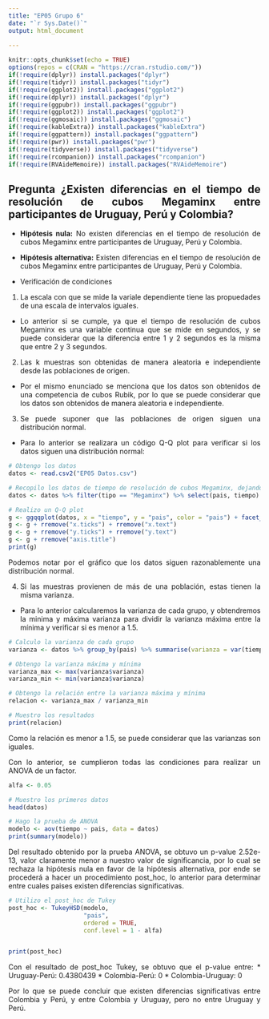 ---
title: "EP05 Grupo 6"
date: "`r Sys.Date()`"
output: html_document 
        
---

```{r setup, include=FALSE}
knitr::opts_chunk$set(echo = TRUE)
options(repos = c(CRAN = "https://cran.rstudio.com/"))
if(!require(dplyr)) install.packages("dplyr")
if(!require(tidyr)) install.packages("tidyr")
if(!require(ggplot2)) install.packages("ggplot2")
if(!require(dplyr)) install.packages("dplyr")
if(!require(ggpubr)) install.packages("ggpubr")
if(!require(ggplot2)) install.packages("ggplot2")
if(!require(ggmosaic)) install.packages("ggmosaic")
if(!require(kableExtra)) install.packages("kableExtra")
if(!require(ggpattern)) install.packages("ggpattern")
if(!require(pwr)) install.packages("pwr")
if(!require(tidyverse)) install.packages("tidyverse")
if(!require(rcompanion)) install.packages("rcompanion")
if(!require(RVAideMemoire)) install.packages("RVAideMemoire")

```

```{=html}
<style>
body {
text-align: justify}
</style>
```

## Pregunta ¿Existen diferencias en el tiempo de resolución de cubos Megaminx entre participantes de Uruguay, Perú y Colombia?

* **Hipótesis nula:** No existen diferencias en el tiempo de resolución de cubos Megaminx entre participantes de Uruguay, Perú y Colombia.

* **Hipótesis alternativa:** Existen diferencias en el tiempo de resolución de cubos Megaminx entre participantes de Uruguay, Perú y Colombia.

* Verificación de condiciones

1) La escala con que se mide la variale dependiente tiene las propuedades de una escala de intervalos iguales.

* Lo anterior si se cumple, ya que el tiempo de resolución de cubos Megaminx es una variable continua que se mide en segundos, y se puede considerar que la diferencia entre 1 y 2 segundos es la misma que entre 2 y 3 segundos.

2) Las k muestras son obtenidas de manera aleatoria e independiente desde las poblaciones de origen.

* Por el mismo enunciado se menciona que los datos son obtenidos de una competencia de cubos Rubik, por lo que se puede considerar que los datos son obtenidos de manera aleatoria e independiente.

3) Se puede suponer que las poblaciones de origen siguen una distribución normal.

* Para lo anterior se realizara un código Q-Q plot para verificar si los datos siguen una distribución normal:
```{r b}
# Obtengo los datos
datos <- read.csv2("EP05 Datos.csv")

# Recopilo los datos de tiempo de resolución de cubos Megaminx, dejandolos en formato largo
datos <- datos %>% filter(tipo == "Megaminx") %>% select(pais, tiempo) %>% filter(pais == "Uruguay" | pais == "Perú" | pais == "Colombia")

# Realizo un Q-Q plot
g <- ggqqplot(datos, x = "tiempo", y = "pais", color = "pais") + facet_wrap(~ pais)
g <- g + rremove("x.ticks") + rremove("x.text")
g <- g + rremove("y.ticks") + rremove("y.text")
g <- g + rremove("axis.title")
print(g)
```

Podemos notar por el gráfico que los datos siguen razonablemente una distribución normal.

4) Si las muestras provienen de más de una población, estas tienen la misma varianza.

* Para lo anterior calcularemos la varianza de cada grupo, y obtendremos la minima y máxima varianza para dividir la varianza máxima entre la mínima y verificar si es menor a 1.5.
```{r c}
# Calculo la varianza de cada grupo
varianza <- datos %>% group_by(pais) %>% summarise(varianza = var(tiempo))

# Obtengo la varianza máxima y mínima
varianza_max <- max(varianza$varianza)
varianza_min <- min(varianza$varianza)

# Obtengo la relación entre la varianza máxima y mínima
relacion <- varianza_max / varianza_min

# Muestro los resultados
print(relacion)

```
Como la relación es menor a 1.5, se puede considerar que las varianzas son iguales.

Con lo anterior, se cumplieron todas las condiciones para realizar un ANOVA de un factor.

```{r a}
alfa <- 0.05

# Muestro los primeros datos
head(datos)

# Hago la prueba de ANOVA
modelo <- aov(tiempo ~ pais, data = datos)
print(summary(modelo))
```

Del resultado obtenido por la prueba ANOVA, se obtuvo un p-value 2.52e-13, valor claramente menor a nuestro valor de significancia, por lo cual se rechaza la hipótesis nula en favor de la hipótesis alternativa, por ende se procederá a hacer un procedimiento post_hoc, lo anterior para determinar entre cuales paises existen diferencias significativas.

```{r d}
# Utilizo el post_hoc de Tukey
post_hoc <- TukeyHSD(modelo,
                     "pais",
                     ordered = TRUE,
                     conf.level = 1 - alfa)


print(post_hoc)
```

Con el resultado de post_hoc Tukey, se obtuvo que el p-value entre:
* Uruguay-Perú: 0.4380439
* Colombia-Perú: 0
* Colombia-Uruguay: 0

Por lo que se puede concluir que existen diferencias significativas entre Colombia y Perú, y entre Colombia y Uruguay, pero no entre Uruguay y Perú.